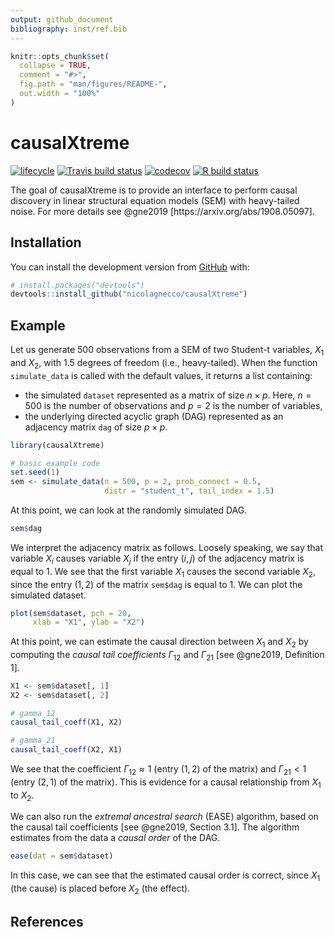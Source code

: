 ```yaml
---
output: github_document
bibliography: inst/ref.bib
---
```


<!-- README.md is generated from README.Rmd. Please edit that file -->

```r
knitr::opts_chunk$set(
  collapse = TRUE,
  comment = "#>",
  fig.path = "man/figures/README-",
  out.width = "100%"
)
```
# causalXtreme

<!-- badges: start -->
[![lifecycle](https://img.shields.io/badge/lifecycle-maturing-blue.svg)](https://www.tidyverse.org/lifecycle/#maturing)
[![Travis build
status](https://api.travis-ci.org/nicolagnecco/causalXtreme.svg?branch=master)](https://travis-ci.org/nicolagnecco/causalXtreme)
[![codecov](https://codecov.io/gh/nicolagnecco/causalXtreme/branch/master/graph/badge.svg)](https://codecov.io/gh/nicolagnecco/causalXtreme)
[![R build status](https://github.com/nicolagnecco/causalXtreme/workflows/R-CMD-check/badge.svg)](https://github.com/nicolagnecco/causalXtreme/actions)
<!-- badges: end -->

The goal of causalXtreme is to provide an interface to perform causal discovery in linear structural equation models (SEM) with heavy-tailed noise. For more details see @gne2019 [https://arxiv.org/abs/1908.05097].

## Installation

<!-- You can install the released version of causalXtreme from [CRAN](https://CRAN.R-project.org) with: -->

<!-- ``` r -->
<!-- install.packages("causalXtreme") -->
<!-- ``` -->

You can install the development version from [GitHub](https://github.com/) with:

``` r
# install.packages("devtools")
devtools::install_github("nicolagnecco/causalXtreme")
```
## Example

Let us generate 500 observations from a SEM of two Student-t variables, $X_1$ and $X_2$, with 1.5 degrees of freedom (i.e., heavy-tailed).
When the function `simulate_data` is called with the default values, it returns a list containing:

  * the simulated `dataset` represented as a matrix of size $n \times p$. Here, $n = 500$ is the number of observations and $p = 2$ is the number of variables,
  * the underlying directed acyclic graph (DAG) represented as an adjacency matrix `dag` of size $p\times p$.

```r
library(causalXtreme)

# basic example code
set.seed(1)
sem <- simulate_data(n = 500, p = 2, prob_connect = 0.5,
                     distr = "student_t", tail_index = 1.5)
```

At this point, we can look at the randomly simulated DAG.

```r
sem$dag
```

We interpret the adjacency matrix as follows. Loosely speaking, we say that variable $X_i$ causes variable $X_j$ if the entry $(i, j)$ of the adjacency matrix is equal to 1.
We see that the first variable $X_1$ causes the second variable $X_2$, since the entry $(1, 2)$ of the matrix `sem$dag` is equal to 1. We can plot the simulated dataset.

```r
plot(sem$dataset, pch = 20,
     xlab = "X1", ylab = "X2")
```

At this point, we can estimate the causal direction between $X_1$ and $X_2$ by computing the *causal tail coefficients* $\Gamma_{12}$ and $\Gamma_{21}$ [see @gne2019,  Definition 1].

```r
X1 <- sem$dataset[, 1]
X2 <- sem$dataset[, 2]

# gamma_12
causal_tail_coeff(X1, X2)

# gamma_21
causal_tail_coeff(X2, X1)

```

We see that the coefficient $\Gamma_{12} \approx 1$ (entry $(1, 2)$ of the matrix) and $\Gamma_{21} < 1$ (entry $(2, 1)$ of the matrix). This is evidence for a causal relationship from $X_1$ to $X_2$.

We can also run the *extremal ancestral search* (EASE) algorithm, based on the causal tail coefficients [see @gne2019, Section 3.1]. The algorithm estimates from the data a *causal order* of the DAG.

```r
ease(dat = sem$dataset)
```

In this case, we can see that the estimated causal order is correct, since $X_1$ (the cause) is placed before $X_2$ (the effect).

## References
